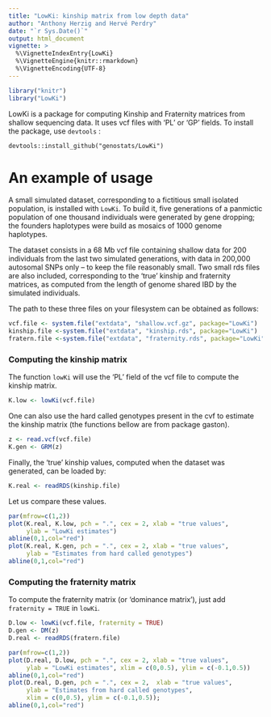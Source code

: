```yaml
---
title: "LowKi: kinship matrix from low depth data"
author: "Anthony Herzig and Hervé Perdry"
date: "`r Sys.Date()`"
output: html_document
vignette: >
  %\VignetteIndexEntry{LowKi}
  %\VignetteEngine{knitr::rmarkdown}
  %\VignetteEncoding{UTF-8}
---
```


```r
library("knitr")
library("LowKi")
```

LowKi is a package for computing Kinship and Fraternity matrices from shallow sequencing data. It uses vcf files with 'PL' or 'GP' fields. To install the package, use `devtools` :

`devtools::install_github("genostats/LowKi")`

# An example of usage

A small simulated dataset, corresponding to a fictitious small isolated population, is installed with `LowKi`. To build it, five generations of a panmictic population of one thousand individuals were generated by gene dropping; the founders haplotypes were build as mosaics of 1000 genome haplotypes. 

The dataset consists in a 68 Mb vcf file containing shallow data for 200 individuals from the last two simulated generations, with data in 200,000 autosomal SNPs only – to keep the file reasonably small. Two small rds files are also included, corresponding to the 'true' kinship and fraternity matrices, as computed from the length of genome shared IBD by the simulated individuals.

The path to these three files on your filesystem can be obtained as follows:

```r
vcf.file <- system.file("extdata", "shallow.vcf.gz", package="LowKi")
kinship.file <-system.file("extdata", "kinship.rds", package="LowKi")
fratern.file <-system.file("extdata", "fraternity.rds", package="LowKi")
```

### Computing the kinship matrix

The function `lowKi` will use the 'PL' field of the vcf file to compute the kinship matrix.

```r
K.low <- lowKi(vcf.file)
```

One can also use the hard called genotypes present in the cvf to estimate the kinship matrix (the functions bellow are from package gaston).

```r
z <- read.vcf(vcf.file)
K.gen <- GRM(z)
```

Finally, the 'true' kinship values, computed when the dataset was generated, can be loaded by:

```r
K.real <- readRDS(kinship.file)
```

Let us compare these values.
```r
par(mfrow=c(1,2))
plot(K.real, K.low, pch = ".", cex = 2, xlab = "true values", 
     ylab = "LowKi estimates")
abline(0,1,col="red")
plot(K.real, K.gen, pch = ".", cex = 2, xlab = "true values",
     ylab = "Estimates from hard called genotypes")
abline(0,1,col="red")
```

### Computing the fraternity matrix

To compute the fraternity matrix (or 'dominance matrix'), just add `fraternity = TRUE` in `lowKi`.

```r
D.low <- lowKi(vcf.file, fraternity = TRUE)
D.gen <- DM(z)
D.real <- readRDS(fratern.file)

par(mfrow=c(1,2))
plot(D.real, D.low, pch = ".", cex = 2, xlab = "true values", 
     ylab = "LowKi estimates", xlim = c(0,0.5), ylim = c(-0.1,0.5))
abline(0,1,col="red")
plot(D.real, D.gen, pch = ".", cex = 2,  xlab = "true values",
     ylab = "Estimates from hard called genotypes", 
     xlim = c(0,0.5), ylim = c(-0.1,0.5)); 
abline(0,1,col="red")
```
